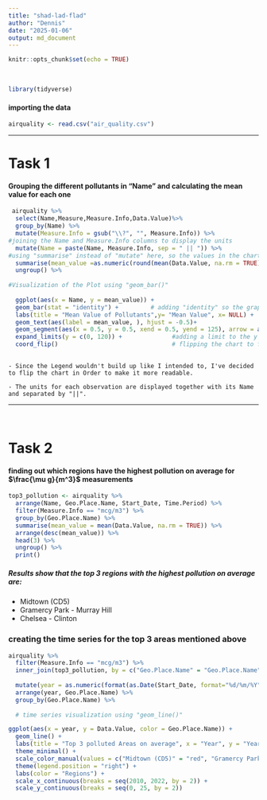 ```yaml
---
title: "shad-lad-flad"
author: "Dennis"
date: "2025-01-06"
output: md_document
---
```

```r
knitr::opts_chunk$set(echo = TRUE)
```
\
```r
library(tidyverse)
```


#### importing the data

```r
airquality <- read.csv("air_quality.csv")
```
-----

# Task 1


#### Grouping the different pollutants in "Name" and calculating the mean value for each one

```r

 airquality %>%
  select(Name,Measure,Measure.Info,Data.Value)%>% 
  group_by(Name) %>%
  mutate(Measure.Info = gsub("\\?", "", Measure.Info)) %>%
#joining the Name and Measure.Info columns to display the units  
  mutate(Name = paste(Name, Measure.Info, sep = " || ")) %>%         
#using "summarise" instead of "mutate" here, so the values in the chart are displayed correctly.
  summarise(mean_value =as.numeric(round(mean(Data.Value, na.rm = TRUE), digits = 1))) %>% 
  ungroup() %>% 
   
#Visualization of the Plot using "geom_bar()"
  
  ggplot(aes(x = Name, y = mean_value)) +
  geom_bar(stat = "identity") +         # adding "identity" so the graph displays at all
  labs(title = "Mean Value of Pollutants",y= "Mean Value", x= NULL) +
  geom_text(aes(label = mean_value, ), hjust = -0.5)+ 
  geom_segment(aes(x = 0.5, y = 0.5, xend = 0.5, yend = 125), arrow = arrow(length = unit(0.1, "inches")) ) +
  expand_limits(y = c(0, 120)) +              #adding a limit to the y axis so the text fits in
  coord_flip()                                # flipping the chart to fit in the names with the values
  


```

```
- Since the Legend wouldn't build up like I intended to, I've decided to flip the chart in Order to make it more readable.

- The units for each observation are displayed together with its Name and separated by "||".
```

-----

\

# Task 2


#### finding out which regions have the highest pollution on average for $\frac{\mu g}{m^3}$ measurements


```r
top3_pollution <- airquality %>% 
  arrange(Name, Geo.Place.Name, Start_Date, Time.Period) %>%
  filter(Measure.Info == "mcg/m3") %>% 
  group_by(Geo.Place.Name) %>%
  summarise(mean_value = mean(Data.Value, na.rm = TRUE)) %>%
  arrange(desc(mean_value)) %>% 
  head(3) %>%
  ungroup() %>% 
  print() 
```

##### Results show that the top 3 regions with the highest pollution on average are: 
- Midtown (CD5)
- Gramercy Park - Murray Hill
- Chelsea - Clinton

### creating the time series for the top 3 areas mentioned above


```r
airquality %>% 
  filter(Measure.Info == "mcg/m3") %>% 
  inner_join(top3_pollution, by = c("Geo.Place.Name" = "Geo.Place.Name")) %>%
  
  mutate(year = as.numeric(format(as.Date(Start_Date, format="%d/%m/%Y"), "%Y"))) %>%
  arrange(year, Geo.Place.Name) %>% 
  group_by(Geo.Place.Name) %>%
  
  # time series visualization using "geom_line()"

ggplot(aes(x = year, y = Data.Value, color = Geo.Place.Name)) +
  geom_line() +
  labs(title = "Top 3 polluted Areas on average", x = "Year", y = "Yearly Value (mcg/m3)") +
  theme_minimal() +
  scale_color_manual(values = c("Midtown (CD5)" = "red", "Gramercy Park - Murray Hill" = "blue", "Chelsea - Clinton" = "green")) +
  theme(legend.position = "right") +
  labs(color = "Regions") +
  scale_x_continuous(breaks = seq(2010, 2022, by = 2)) +
  scale_y_continuous(breaks = seq(0, 25, by = 2)) 

```


